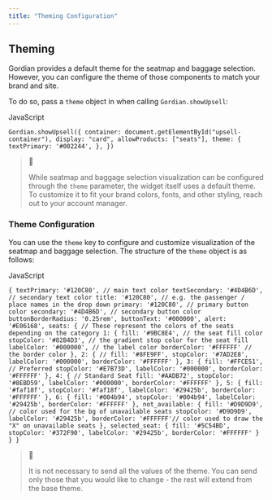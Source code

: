 ```yaml
---
title: "Theming Configuration"
---
```


## Theming

Gordian provides a default theme for the seatmap and baggage selection. However, you can configure the theme of those components to match your brand and site.

To do so, pass a `theme` object in when calling `Gordian.showUpsell`:

JavaScript

`Gordian.showUpsell({
  container: document.getElementById("upsell-container"),
  display: "card",
  allowProducts: ["seats"],
  theme: {
    textPrimary: '#002244',
  },
})
`

> 📘
> 
> While seatmap and baggage selection visualization can be configured through the `theme` parameter, the widget itself uses a default theme. To customize it to fit your brand colors, fonts, and other styling, reach out to your account manager.

### Theme Configuration

You can use the `theme` key to configure and customize visualization of the seatmap and baggage selection. The structure of the `theme` object is as follows:

JavaScript

`{
  textPrimary: '#120C80', // main text color
  textSecondary: '#4D4B6D', // secondary text color
  title: '#120C80', // e.g. the passenger / place names in the drop down
  primary: '#120C80', // primary button color
  secondary: '#4D4B6D', // secondary button color
  buttonBorderRadius: '0.25rem',
  buttonText: '#000000',
  alert: '#E06168',
  seats: { // These represent the colors of the seats depending on the category
    1: {
      fill: '#9BC8E4', // the seat fill color
      stopColor: '#82B4D3', // the gradient stop color for the seat fill
      labelColor: '#000000', // the label color
      borderColor: '#FFFFFF' // the border color
    },
    2: { //
      fill: '#8FE9FF',
      stopColor: '#7AD2E8',
      labelColor: '#000000',
      borderColor: '#FFFFFF'
    },
    3: {
      fill: '#FFCE51', // Preferred
      stopColor: '#E7B73D',
      labelColor: '#000000',
      borderColor: '#FFFFFF'
    },
    4: { // Standard Seat
      fill: '#AADB72',
      stopColor: '#8EBD59',
      labelColor: '#000000',
      borderColor: '#FFFFFF'
    },
    5: {
      fill: '#faf18f',
      stopColor: '#faf18f',
      labelColor: '#29425b',
      borderColor: '#FFFFFF'
    },
    6: {
      fill: '#004b94',
      stopColor: '#004b94',
      labelColor: '#29425b',
      borderColor: '#FFFFFF'
    },
    not_available: {
      fill: '#D9D9D9', // color used for the bg of unavailable seats
      stopColor: '#D9D9D9',
      labelColor: '#29425b',
      borderColor: '#FFFFFF'// color used to draw the "X" on unavailable seats
    },
    selected_seat: {
      fill: '#5C54BD',
      stopColor: '#372F90',
      labelColor: '#29425b',
      borderColor: '#FFFFFF'
    }
  }
}
`

> 📘
> 
> It is not necessary to send all the values of the theme. You can send only those that you would like to change - the rest will extend from the base theme.